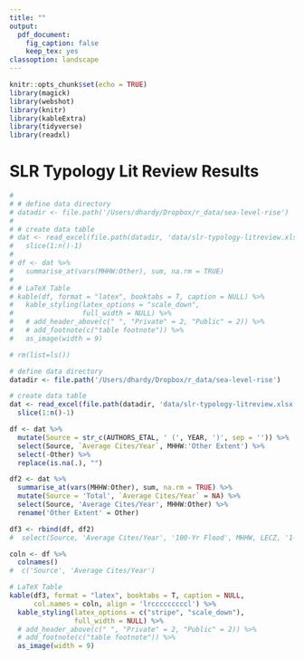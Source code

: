 ```yaml
---
title: ""
output: 
  pdf_document:
    fig_caption: false
    keep_tex: yes
classoption: landscape
---
```

```r
knitr::opts_chunk$set(echo = TRUE)
library(magick)
library(webshot)
library(knitr)
library(kableExtra)
library(tidyverse)
library(readxl)
```

# SLR Typology Lit Review Results
```r
# 
# # define data directory
# datadir <- file.path('/Users/dhardy/Dropbox/r_data/sea-level-rise')
# 
# # create data table
# dat <- read_excel(file.path(datadir, 'data/slr-typology-litreview.xlsx'), sheet = 'Analysis') %>%
#   slice(1:n()-1)
# 
# df <- dat %>%
#   summarise_at(vars(MHHW:Other), sum, na.rm = TRUE)
#   
# # LaTeX Table
# kable(df, format = "latex", booktabs = T, caption = NULL) %>%
#   kable_styling(latex_options = "scale_down",
#                 full_width = NULL) %>%
#   # add_header_above(c(" ", "Private" = 2, "Public" = 2)) %>%
#   # add_footnote(c("table footnote")) %>%
#   as_image(width = 9)
```

```r

# rm(list=ls())

# define data directory
datadir <- file.path('/Users/dhardy/Dropbox/r_data/sea-level-rise')

# create data table
dat <- read_excel(file.path(datadir, 'data/slr-typology-litreview.xlsx'), sheet = 'Analysis') %>%
  slice(1:n()-1)

df <- dat %>%
  mutate(Source = str_c(AUTHORS_ETAL, ' (', YEAR, ')', sep = '')) %>%
  select(Source, `Average Cites/Year`, MHHW:'Other Extent') %>%
  select(-Other) %>%
  replace(is.na(.), "")

df2 <- dat %>%
  summarise_at(vars(MHHW:Other), sum, na.rm = TRUE) %>%
  mutate(Source = 'Total', `Average Cites/Year` = NA) %>%
  select(Source, 'Average Cites/Year', MHHW:Other) %>%
  rename('Other Extent' = Other)

df3 <- rbind(df, df2)
#  select(Source, 'Average Cites/Year', '100-Yr Flood', MHHW, LECZ, '1-Yr Flood', 'Meter Increments', )

coln <- df %>%
  colnames()
#  c('Source', 'Average Cites/Year')

# LaTeX Table
kable(df3, format = "latex", booktabs = T, caption = NULL,
      col.names = coln, align = 'lrcccccccccl') %>%
  kable_styling(latex_options = c("stripe", "scale_down"),
                full_width = NULL) %>%
  # add_header_above(c(" ", "Private" = 2, "Public" = 2)) %>%
  # add_footnote(c("table footnote")) %>%
  as_image(width = 9)
```